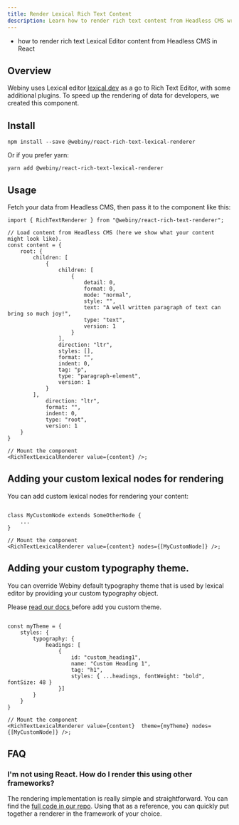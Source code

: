 ```yaml
---
title: Render Lexical Rich Text Content
description: Learn how to render rich text content from Headless CMS written with Lexical Editor.
---
```



<Alert type="success" title="What you'll learn">

  - how to render rich text Lexical Editor content from Headless CMS in React

</Alert>

## Overview

Webiny uses Lexical editor [lexical.dev](https://lexical.dev) as a go to Rich Text Editor, with some additional plugins. To speed up the rendering of data for developers, we created this component.

## Install

```
npm install --save @webiny/react-rich-text-lexical-renderer
```

Or if you prefer yarn:

```
yarn add @webiny/react-rich-text-lexical-renderer
```

## Usage

Fetch your data from Headless CMS, then pass it to the component like this:

```tsx
import { RichTextRenderer } from "@webiny/react-rich-text-renderer";

// Load content from Headless CMS (here we show what your content might look like).
const content = {
    root: {
        children: [
            {
                children: [
                    {
                        detail: 0,
                        format: 0,
                        mode: "normal",
                        style: "",
                        text: "A well written paragraph of text can bring so much joy!",
                        type: "text",
                        version: 1
                    }
                ],
                direction: "ltr",
                styles: [],
                format: "",
                indent: 0,
                tag: "p",
                type: "paragraph-element",
                version: 1
            }
        ],
            direction: "ltr",
            format: "",
            indent: 0,
            type: "root",
            version: 1
    }
}

// Mount the component
<RichTextLexicalRenderer value={content} />;
```

## Adding your custom lexical nodes for rendering

You can add custom lexical nodes for rendering your content:

```tsx

class MyCustomNode extends SomeOtherNode {
    ...
}

// Mount the component
<RichTextLexicalRenderer value={content} nodes={[MyCustomNode]} />;
```

## Adding your custom typography theme.

You can override Webiny default typography theme that is used by lexical editor by providing your custom typography object.

Please [ read our docs ](https://www.webiny.com/docs/page-builder/theming/theme-object) before add you custom theme.
```tsx

const myTheme = {
    styles: {
        typography: {
            headings: [
                {
                    id: "custom_heading1",
                    name: "Custom Heading 1",
                    tag: "h1",
                    styles: { ...headings, fontWeight: "bold", fontSize: 48 }
                }]
        }
    }
}

// Mount the component
<RichTextLexicalRenderer value={content}  theme={myTheme} nodes={[MyCustomNode]} />;
```

## FAQ

### I'm not using React. How do I render this using other frameworks?

The rendering implementation is really simple and straightforward. You can find the [full code in our repo](https://github.com/webiny/webiny-js/blob/next/packages/react-rich-text-lexical-renderer/src/index.tsx). Using that as a reference, you can quickly put together a renderer in the framework of your choice.
